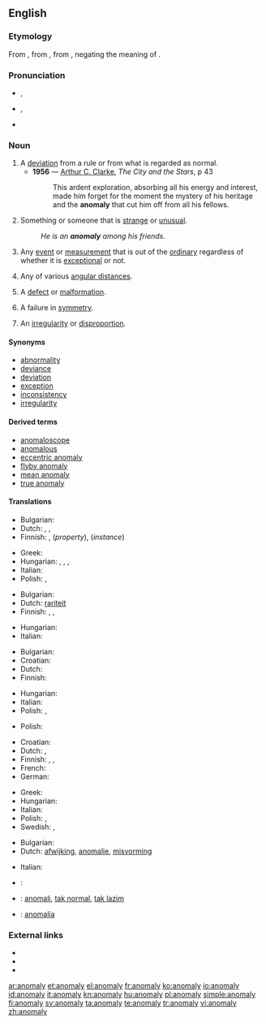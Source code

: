 {{was wotd|2008|September|26}}
==English==
{{wikipedia}}

===Etymology===
From {{etyl|la}} {{term|anomalia}}, from {{etyl|grc}} {{term|sc=polytonic|ἀνωμαλία|tr=anomalia||irregularity, anomaly|lang=grc}}, from {{term|sc=polytonic|ἀνώμαλος|tr=anomalos||irregular, uneven|lang=grc}}, negating the meaning of {{term|ὁμαλός|tr=omalos|lang=grc}}.

===Pronunciation===
* {{a|UK}} {{IPA|/əˈnɒməlɪ/}}, {{SAMPA|/@"nQm@lI/}}
* {{a|US}} {{IPA|/əˈnɑməli/}},  {{SAMPA|/@"nAm@li/}}
* {{audio|en-us-anomaly.ogg|Audio (US)}}

===Noun===
{{en-noun|anomal|ies}}

# A [[deviation]] from a rule or from what is regarded as normal.
#* '''1956''' — [[w:Arthur C. Clarke|Arthur C. Clarke]], ''The City and the Stars'', p 43
#*: This ardent exploration, absorbing all his energy and interest, made him forget for the moment the mystery of his heritage and the '''anomaly''' that cut him off from all his fellows.
# Something or someone that is [[strange]] or [[unusual]].
#: ''He is an '''anomaly''' among his friends.''
# {{science}} Any [[event]] or [[measurement]] that is out of the [[ordinary]] regardless of whether it is [[exceptional]] or not.
# {{astronomy}} Any of various [[angular distance]]s.
# {{biology}} A [[defect]] or [[malformation]].
# {{quantum physics}} A failure in [[symmetry]].
# {{dated}} An [[irregularity]] or [[disproportion]].

====Synonyms====
* [[abnormality]]
* [[deviance]]
* [[deviation]]
* [[exception]]
* [[inconsistency]]
* [[irregularity]]

====Derived terms====
* [[anomaloscope]]
* [[anomalous]]
* [[eccentric anomaly]]
* [[flyby anomaly]]
* [[mean anomaly]]
* [[true anomaly]]

====Translations====
{{trans-top|deviation from norm}}
* Bulgarian: {{t|bg|аномалия}}
* Dutch: {{t+|nl|afwijking}}, {{t+|nl|anomalie}}, {{t+|nl|abnormaliteit}}
* Finnish: {{t-|fi|anomalia}}, {{t-|fi|poikkeavuus}} (''property''), {{t-|fi|poikkeama}} (''instance'')
{{trans-mid}}
* Greek: {{t+|el|ανωμαλία|f|tr=anomalia}}
* Hungarian: {{t+|hu|anomália}}, {{t+|hu|rendellenesség}}, {{t+|hu|szabálytalanság}}, {{t|hu|eltérés}}
* Italian: {{t+|it|anomalia|f}}
* Polish: {{t+|pl|anomalia|f}}, {{t|pl|nieprawidłowość|f}}
{{trans-bottom}}

{{trans-top|something or someone that is strange or unusual}}
* Bulgarian: {{t+|bg|неправилност}}
* Dutch: [[rariteit]]
* Finnish: {{t-|fi|anomalia}}, {{t+|fi|poikkeava}}, {{t-|fi|poikkeus}}
{{trans-mid}}
* Hungarian: {{t+|hu|anomália}}
* Italian: {{t+|it|anomalia|f}}
{{trans-bottom}}

{{trans-top|science: any event, big or small, out of the ordinary}}
* Bulgarian: {{t|bg|аномалия}}
* Croatian: {{t-|hr|anomalija|f}}
* Dutch: {{t+|nl|anomalie|f}}
* Finnish: {{t-|fi|poikkeama}}
{{trans-mid}}
* Hungarian: {{t+|hu|anomália}}
* Italian: {{t+|it|anomalia|f}}
* Polish: {{t+|pl|anomalia|f}}, {{t|pl|nieprawidłowość|f}}
{{trans-bottom}}

{{trans-top|astronomy: any of various angular distances}}
* Polish: {{t+|pl|anomalia|f}}
{{trans-mid}}
{{trans-bottom}}

{{trans-top|dated: an irregularity or inconsistency}}
* Croatian: {{t-|hr|anomalija|f}}
* Dutch: {{t+|nl|anomalie|f}}, {{t-|nl|onregelmatigheid|f}}
* Finnish: {{t-|fi|säännöttömyys}}, {{t-|fi|epäsäännöllisyys}}, {{t-|fi|poikkeus}}
* French: {{t+|fr|anomalie|f}}
* German: {{t+|de|Anomalie|f}}
{{trans-mid}}
* Greek: {{t+|el|ανωμαλία|f|tr=anomalía}}
* Hungarian: {{t+|hu|anomália}}
* Italian: {{t+|it|anomalia|f}}
* Polish: {{t+|pl|anomalia|f}}, {{t|pl|nieprawidłowość|f}}
* Swedish: {{t+|sv|anomali|c}}, {{t-|sv|avvikelse|c}}
{{trans-bottom}}

{{trans-top|biological defect or malformation}}
* Bulgarian: {{t|bg|аномалия}}
* Dutch: [[afwijking]], [[anomalie]], [[misvorming]]
{{trans-mid}}
* Italian: {{t+|it|anomalia|f}}
{{trans-bottom}}

{{checktrans-top}}
* {{ttbc|Croatian}}: {{t-|hr|anomalija|f}}
* {{ttbc|Indonesian}}: [[anomali]], [[tak normal]], [[tak lazim]]
{{trans-mid}}
* {{ttbc|Spanish}}: [[anomalía]]
{{trans-bottom}}

===External links===
* {{R:Webster 1913}}
* {{R:Century 1911}}
* {{R:OneLook}}

[[ar:anomaly]]
[[et:anomaly]]
[[el:anomaly]]
[[fr:anomaly]]
[[ko:anomaly]]
[[io:anomaly]]
[[id:anomaly]]
[[it:anomaly]]
[[kn:anomaly]]
[[hu:anomaly]]
[[pl:anomaly]]
[[simple:anomaly]]
[[fi:anomaly]]
[[sv:anomaly]]
[[ta:anomaly]]
[[te:anomaly]]
[[tr:anomaly]]
[[vi:anomaly]]
[[zh:anomaly]]